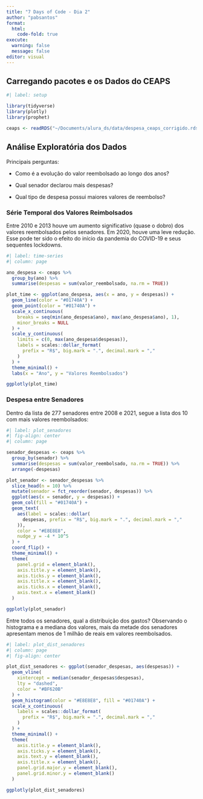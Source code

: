 ```yaml
---
title: "7 Days of Code - Dia 2"
author: "pabsantos"
format: 
  html:
    code-fold: true
execute: 
  warning: false
  message: false
editor: visual
---
```


## Carregando pacotes e os Dados do CEAPS

```r
#| label: setup

library(tidyverse)
library(plotly)
library(prophet)

ceaps <- readRDS("~/Documents/alura_ds/data/despesa_ceaps_corrigido.rds")
```

## Análise Exploratória dos Dados

Principais perguntas:

-   Como é a evolução do valor reembolsado ao longo dos anos?

-   Qual senador declarou mais despesas?

-   Qual tipo de despesa possui maiores valores de reembolso?

### Série Temporal dos Valores Reimbolsados

Entre 2010 e 2013 houve um aumento significativo (quase o dobro) dos valores reembolsados pelos senadores. Em 2020, houve uma leve redução. Esse pode ter sido o efeito do início da pandemia do COVID-19 e seus sequentes lockdowns.

```r
#| label: time-series
#| column: page

ano_despesa <- ceaps %>% 
  group_by(ano) %>% 
  summarise(despesas = sum(valor_reembolsado, na.rm = TRUE))

plot_time <- ggplot(ano_despesa, aes(x = ano, y = despesas)) +
  geom_line(color = "#01740A") +
  geom_point(color = "#01740A") +
  scale_x_continuous(
    breaks = seq(min(ano_despesa$ano), max(ano_despesa$ano), 1),
    minor_breaks = NULL
  ) +
  scale_y_continuous(
    limits = c(0, max(ano_despesa$despesas)),
    labels = scales::dollar_format(
      prefix = "R$", big.mark = ".", decimal.mark = ","
    )
  ) +
  theme_minimal() +
  labs(x = "Ano", y = "Valores Reembolsados")

ggplotly(plot_time)
```

### Despesa entre Senadores

Dentro da lista de 277 senadores entre 2008 e 2021, segue a lista dos 10 com mais valores reembolsados:

```r
#| label: plot_senadores
#| fig-align: center
#| column: page

senador_despesas <- ceaps %>% 
  group_by(senador) %>% 
  summarise(despesas = sum(valor_reembolsado, na.rm = TRUE)) %>% 
  arrange(-despesas)

plot_senador <- senador_despesas %>%
  slice_head(n = 10) %>%
  mutate(senador = fct_reorder(senador, despesas)) %>%
  ggplot(aes(x = senador, y = despesas)) +
  geom_col(fill = "#01740A") +
  geom_text(
    aes(label = scales::dollar(
      despesas, prefix = "R$", big.mark = ".", decimal.mark = ","
    )),
    color = "#E8E8E8",
    nudge_y = -4 * 10^5
  ) +
  coord_flip() +
  theme_minimal() +
  theme(
    panel.grid = element_blank(),
    axis.title.y = element_blank(),
    axis.ticks.y = element_blank(),
    axis.title.x = element_blank(),
    axis.ticks.x = element_blank(),
    axis.text.x = element_blank()
  )

ggplotly(plot_senador)

```

Entre todos os senadores, qual a distribuição dos gastos? Observando o histograma e a mediana dos valores, mais da metade dos senadores apresentam menos de 1 milhão de reais em valores reembolsados.

```r
#| label: plot_dist_senadores
#| column: page
#| fig-align: center

plot_dist_senadores <- ggplot(senador_despesas, aes(despesas)) +
  geom_vline(
    xintercept = median(senador_despesas$despesas),
    lty = "dashed",
    color = "#BF620B"
  ) +
  geom_histogram(color = "#E8E8E8", fill = "#01740A") +
  scale_x_continuous(
    labels = scales::dollar_format(
      prefix = "R$", big.mark = ".", decimal.mark = ","
    )
  ) +
  theme_minimal() +
  theme(
    axis.title.y = element_blank(),
    axis.ticks.y = element_blank(),
    axis.text.y = element_blank(),
    axis.title.x = element_blank(),
    panel.grid.major.y = element_blank(),
    panel.grid.minor.y = element_blank()
  )

ggplotly(plot_dist_senadores)
```
